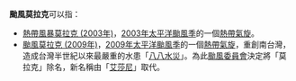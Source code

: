 {{NoteTA
|G1=TyphoonNew
|G2=TyphoonOld
|G3=Weather
}}
'''颱風莫拉克'''可以指：

*[[熱帶風暴莫拉克_(2003年)|熱帶風暴莫拉克 (2003年)]]，[[2003年太平洋颱風季|2003年太平洋颱風季]]的一個[[熱帶氣旋|熱帶氣旋]]。
*[[颱風莫拉克_(2009年)|颱風莫拉克 (2009年)]]，[[2009年太平洋颱風季|2009年太平洋颱風季]]的一個[[熱帶氣旋|熱帶氣旋]]，重創南台灣，造成台灣半世紀以來最嚴重的水患「[[八八水災|八八水災]]」。為此[[颱風委員會|颱風委員會]]決定將「莫拉克」除名，新名稱由「[[颱風艾莎尼|艾莎尼]]」取代。

{{消歧义|cat=热带气旋消歧义}}

{{太平洋颱風季熱帶氣旋名單}}